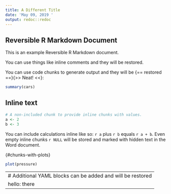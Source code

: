 ```yaml
---
title: A Different Title
date: 'May 09, 2019 '
output: redoc::redoc
---
```


Reversible R Markdown Document
------------------------------

This is an example Reversible R Markdown document.

You can use things like inline <!--- an HTML comment ---> comments and they will
be restored.

You can use code chunks to generate output and they will be
{== restored ==}{>> Neat! <<}:

```r
summary(cars)
```

Inline text
-----------

```r
# A non-included chunk to provide inline chunks with values.
a <- 2
b <- 3
```

You can include calculations inline like so: `r a` plus
`r b` equals `r a + b`. Even empty inline
chunks `r NULL` will be stored and marked with hidden text in
the Word document.

 {#chunks-with-plots}

[]{.paragraph-deletion author="Noam Ross" date="2019-05-09T17:18:00Z"}

```r
plot(pressure)
```

---
# Additional YAML blocks can be added and will be restored
hello: there
---

